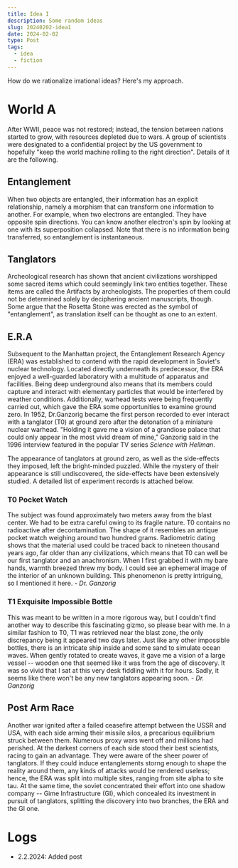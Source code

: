 ```yaml
---
title: Idea I
description: Some random ideas
slug: 20240202-idea1
date: 2024-02-02
type: Post
tags:
  - idea
  - fiction
---
```


How do we rationalize irrational ideas? Here's my approach.

# World A

After WWII, peace was not restored; instead, the tension between nations started to grow, with resources depleted due to wars.
A group of scientists were designated to a confidential project by the US government to hopefully "keep the world machine rolling
to the right direction". Details of it are the following.

## Entanglement

When two objects are entangled, their information has an explicit relationship, namely a morphism that can transform one information to another.
For example, when two electrons are entangled. They have opposite spin directions. You can know another electron's spin by looking at one with
its superposition collapsed. Note that there is no information being transferred, so entanglement is instantaneous.

## Tanglators

Archeological research has shown that ancient civilizations worshipped some sacred items which could seemingly link two entities together.
These items are called the Artifacts by archeologists. The properties of them could not be determined solely by deciphering ancient manuscripts, though.
Some argue that the Rosetta Stone was erected as the symbol of "entanglement", as translation itself can be thought as one to an extent.

## E.R.A

Subsequent to the Manhattan project, the Entanglement Research Agency (ERA) was established to contend with the rapid development in Soviet's nuclear technology.
Located directly underneath its predecessor, the ERA enjoyed a well-guarded laboratory with a multitude of apparatus and facilities. Being deep underground also
means that its members could capture and interact with elementary particles that would be interfered by weather conditions. Additionally, warhead tests were being
frequently carried out, which gave the ERA some opportunities to examine ground zero.
In 1952, Dr.Ganzorig became the first
person recorded to ever interact with a tanglator (T0) at ground zero after the detonation of a miniature nuclear warhead. "Holding it gave me
a vision of a grandiose palace that could only appear in the most vivid dream of mine," Ganzorig said in the 1996 interview featured in the popular TV series
_Science with Hellman_.

The appearance of tanglators at ground zero, as well as the side-effects they imposed, left the bright-minded puzzled. While the mystery of their appearance is still
undiscovered, the side-effects have been extensively studied. A detailed list of experiment records is attached below.

### T0 Pocket Watch

The subject was found approximately two meters away from the blast center. We had to be extra careful owing to its fragile nature. T0 contains no radioactive after
decontamination. The shape of it resembles an antique pocket watch weighing around two hundred grams. Radiometric dating shows that the material used could be traced
back to nineteen thousand years ago, far older than any civilizations, which means that T0 can well be our first tanglator and an anachronism. When I first grabbed it
with my bare hands, warmth breezed threw my body. I could see an ephemeral image of the interior of an unknown building. This phenomenon is pretty intriguing, so I
mentioned it here. _- Dr. Ganzorig_

### T1 Exquisite Impossible Bottle

This was meant to be written in a more rigorous way, but I couldn't find another way to describe this fascinating gizmo, so please bear with me. In a similar fashion
to T0, T1 was retrieved near the blast zone, the only discrepancy being it appeared two days later. Just like any other impossible bottles, there is an intricate ship
inside and some sand to simulate ocean waves. When gently rotated to create waves, it gave me a vision of a large vessel -- wooden one that seemed like it was from the
age of discovery. It was so vivid that I sat at this very desk fiddling with it for hours. Sadly, it seems like there won't be any new tanglators appearing soon. _- Dr. Ganzorig_

## Post Arm Race

Another war ignited after a failed ceasefire attempt between the USSR and USA, with each side arming their missile silos, a precarious equilibrium struck between them.
Numerous proxy wars went off and millions had perished. At the darkest corners of each side stood their best scientists, racing to gain an advantage. They were aware of
the sheer power of tanglators. If they could induce entanglements storng enough to shape the reality around them, any kinds of attacks would be rendered useless; hence,
the ERA was split into multiple sites, ranging from site alpha to site tau. At the same time, the soviet concentrated their effort into one shadow company -- Gime Infrastructure (GI),
which concealed its investment in pursuit of tanglators, splitting the discovery into two branches, the ERA and the GI one.

# Logs

- 2.2.2024: Added post
